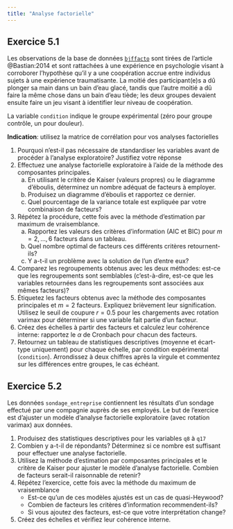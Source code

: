 ```yaml
---
title: "Analyse factorielle"
---
```


## Exercice 5.1 

Les observations de la base de données [`bjffacto`](https://lbelzile.github.io/hecmulti/reference/bjffacto.html) sont tirées de l'article @Bastian:2014 et sont rattachées à une expérience en psychologie visant à corroborer l'hypothèse qu'il y a une coopération accrue entre individus sujets à une expérience traumatisante. La moitié des participant(e)s a dû plonger sa main dans un bain d'eau glacé, tandis que l'autre moitié a dû faire la même chose dans un bain d'eau tiède; les deux groupes devaient ensuite faire un jeu visant à identifier leur niveau de coopération.

La variable `condition` indique le groupe expérimental (zéro pour groupe contrôle, un pour douleur).

**Indication**: utilisez la matrice de corrélation pour vos analyses factorielles

1. Pourquoi n'est-il pas nécessaire de standardiser les variables avant de procéder à l'analyse exploratoire? Justifiez votre réponse
2. Effectuez une analyse factorielle exploratoire à l'aide de la méthode des composantes principales.
    a. En utilisant le critère de Kaiser (valeurs propres) ou le diagramme d'éboulis, déterminez un nombre adéquat de facteurs à employer.
    b. Produisez un diagramme d'éboulis et rapportez ce dernier.
    c. Quel pourcentage de la variance totale est expliquée par votre combinaison de facteurs?
3. Répétez la procédure, cette fois avec la méthode d'estimation par maximum de vraisemblance.
    a. Rapportez les valeurs des critères d'information (AIC et BIC) pour $m=2, \ldots, 6$ facteurs dans un tableau.
    b. Quel nombre optimal de facteurs ces différents critères retournent-ils?
    c. Y a-t-il un problème avec la solution de l'un d'entre eux?
4. Comparez les regroupements obtenus avec les deux méthodes: est-ce que les regroupements sont semblables (c'est-à-dire, est-ce que les variables retournées dans les regroupements sont associées aux mêmes facteurs)?
5.  Étiquetez les facteurs obtenus avec la méthode des composantes principales et $m=2$ facteurs. Expliquez brièvement leur signification. Utilisez le seuil de coupure $r=0.5$ pour les chargements avec rotation varimax pour déterminer si une variable fait partie d'un facteur.
6. Créez des échelles à partir des facteurs et calculez leur cohérence interne: rapportez le $\alpha$ de Cronbach pour chacun des facteurs.
7. Retournez un tableau de statistiques descriptives (moyenne et écart-type uniquement) pour chaque échelle, par condition expérimental (`condition`). Arrondissez à deux chiffres après la virgule et commentez sur les différences entre groupes, le cas échéant.


## Exercice 5.2

Les données `sondage_entreprise` contiennent les résultats d'un sondage effectué par une compagnie auprès de ses employés. Le but de l'exercice est d'ajuster un modèle d'analyse factorielle exploratoire (avec rotation varimax) aux données.

1. Produisez des statistiques descriptives pour les variables `q8` à `q17`
2. Combien y a-t-il de répondants? Déterminez si ce nombre est suffisant pour effectuer une analyse factorielle.
3. Utilisez la méthode d'estimation par composantes principales et le critère de Kaiser pour ajuster le modèle d'analyse factorielle. Combien de facteurs serait-il raisonnable de retenir?
4. Répétez l'exercice, cette fois avec la méthode du maximum de vraisemblance
    - Est-ce qu'un de ces modèles ajustés est un cas de quasi-Heywood?
    - Combien de facteurs les critères d'information recommendent-ils?
    - Si vous ajoutez des facteurs, est-ce que votre interprétation change?
5. Créez des échelles et vérifiez leur cohérence interne. 

<!--
## Exercice 5.3
 
Effectuez une analyse factorielle exploratoire des données `aerien_facto`: cette base de données contient  toutes les questions en lien avec la satisfaction de la base de données `aerien`. Les valeurs 0 correspondent à des champs non applicables (une forme de données manquantes).

1. Ajustez un modèle avec la méthode des composantes principales et une rotation varimax. 
    - Combien de facteurs le critère des valeurs propres suggère-t-il?
    - Combien de facteurs le diagramme d'éboulis suggère-t-il?
    - Interprétez les chargements obtenus suite à la rotation. Commentez sur l'interprétabilité de ces derniers.
    - En utilisant un nombre adéquat de facteurs et un point de coupure approprié, formez des échelles et vérifiez leur cohérence interne.
2.  Répétez l'exercice, mais en utilisant cette fois la méthode du maximum de vraisemblance pour ajuster le modèle. 
    - Qu'arrive-t-il lorsque vous augmentez le nombre de facteurs? Formulez une hypothèse de travail pour expliquer ce comportement.

-->
